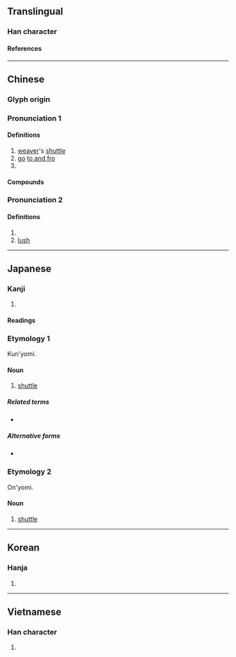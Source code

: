 {{character info}}
==Translingual==

===Han character===
{{Han char|rn=75|rad=木|as=07|sn=11|four=43947|canj=DICE|ids=⿰木夋}}

====References====
{{Han ref|kx=0530.170|dkj=14878|dj=0918.140|hdz=21222.070|uh=68AD}}

----

==Chinese==
{{zh-forms}}

===Glyph origin===
{{Han etym}}

===Pronunciation 1===
{{zh-pron
|m=suō
|c=so1
|mn=so/qz:so͘
|mn-t=so1
|mc=y
|oc=y
|ma=
|cat=n,v,cls
}}

====Definitions====
{{zh-hanzi}}

# [[weaver]]'s [[shuttle]]
# [[go]] [[to and fro]]
# {{zh-classifier|[[shuttles]] of [[threads]]}}

====Compounds====
{{zh-der|似箭如梭|多梭|太空梭|日月如梭|梭子蟹|擲梭|梭微子|攛梭|投梭折齒|投梭|投梭之拒|穿梭外交|穿梭|歲月如梭|梭梭|拋梭|梭子|梭魚|梭巡|梭槍|梭哈|鶯梭}}

===Pronunciation 2===
{{zh-pron
|m=xùn
|cat=n,a
}}

====Definitions====
{{zh-hanzi}}

# {{taxlink|Populus euphratica|species}}
# [[lush]]

----

==Japanese==

===Kanji===
{{ja-kanji|grade=|rs=木07}}

# {{rfdef|ja|sort=木07}}

====Readings====
{{ja-readings
|on=さ
|kun=ひ
}}

===Etymology 1===
{{ja-kanjitab|ひ|yomi=k}}
Kun'yomi.

====Noun====
{{ja-noun|ひ}}

# {{lb|ja|weaving|sort=ひ}} [[shuttle]]

=====Related terms=====
* {{ja-r|筬|おさ}}

=====Alternative forms=====
* {{l|ja|杼}}

===Etymology 2===
{{ja-kanjitab|さ|yomi=o}}
On'yomi.

====Noun====
{{ja-noun|さ}}

# {{lb|ja|weaving|sort=さ}} [[shuttle]]

----

==Korean==

===Hanja===
{{ko-hanja|사}}

# {{rfdef|ko|sort=木07}}

----

==Vietnamese==

===Han character===
{{vi-readings|rs=木07|reading=thoi}}

# {{rfdef|vi|sort=木07}}